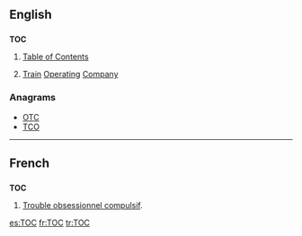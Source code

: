 ==English==
{{wikipedia}}

==={{initialism}}===
'''TOC'''

# [[table of contents|Table of Contents]]
# {{context|British|rail transport}} [[train|Train]] [[operating|Operating]] [[company|Company]]

===Anagrams===
* [[OTC]]
* [[TCO]]

----

==French==
==={{initialism|French}}===
'''TOC'''
# [[Trouble obsessionnel compulsif|Trouble obsessionnel compulsif]].

[[es:TOC]]
[[fr:TOC]]
[[tr:TOC]]